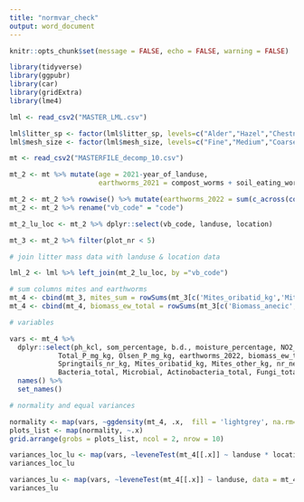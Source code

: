 ```yaml
---
title: "normvar_check"
output: word_document
---
```


```r
knitr::opts_chunk$set(message = FALSE, echo = FALSE, warning = FALSE)
```

``` r
library(tidyverse)
library(ggpubr)
library(car)
library(gridExtra)
library(lme4)

```

``` r
lml <- read_csv2("MASTER_LML.csv")

lml$litter_sp <- factor(lml$litter_sp, levels=c("Alder","Hazel","Chestnut"))
lml$mesh_size <- factor(lml$mesh_size, levels=c("Fine","Medium","Coarse"))

mt <- read_csv2("MASTERFILE_decomp_10.csv")

mt_2 <- mt %>% mutate(age = 2021-year_of_landuse,
                      earthworms_2021 = compost_worms + soil_eating_worms + pendelaars)

mt_2 <- mt_2 %>% rowwise() %>% mutate(earthworms_2022 = sum(c_across(contains("Abundance"))))
mt_2 <- mt_2 %>% rename("vb_code" = "code")

mt_2_lu_loc <- mt_2 %>% dplyr::select(vb_code, landuse, location)

mt_3 <- mt_2 %>% filter(plot_nr < 5)

# join litter mass data with landuse & location data

lml_2 <- lml %>% left_join(mt_2_lu_loc, by ="vb_code")

# sum columns mites and earthworms
mt_4 <- cbind(mt_3, mites_sum = rowSums(mt_3[c('Mites_oribatid_kg','Mites_other_kg')]))
mt_4 <- cbind(mt_4, biomass_ew_total = rowSums(mt_3[c('Biomass_anecic','Biomass_endogeic','Biomass_epigeic','Biomass_juvenile')]))

```

``` R
# variables

vars <- mt_4 %>%
  dplyr::select(ph_kcl, som_percentage, b.d., moisture_percentage, NO2_NO3_mg_kg, NH4_mg_kg,
            Total_P_mg_kg, Olsen_P_mg_kg, earthworms_2022, biomass_ew_total,
            Springtails_nr_kg, Mites_oribatid_kg, Mites_other_kg, nr_nematodes_gr_dry,
            Bacteria_total, Microbial, Actinobacteria_total, Fungi_total, Total_plfa, AMF_NLFA) %>%
  names() %>%
  set_names()

# normality and equal variances

normality <- map(vars, ~ggdensity(mt_4, .x,  fill = 'lightgrey', na.rm=TRUE))
plots_list <- map(normality, ~.x)
grid.arrange(grobs = plots_list, ncol = 2, nrow = 10)

variances_loc_lu <- map(vars, ~leveneTest(mt_4[[.x]] ~ landuse * location, data = mt_4))
variances_loc_lu

variances_lu <- map(vars, ~leveneTest(mt_4[[.x]] ~ landuse, data = mt_4))
variances_lu

```
